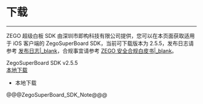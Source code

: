 # 下载

----

ZEGO 超级白板 SDK 由深圳市即构科技有限公司提供，您可以在本页面获取适用于 iOS 客户端的 ZegoSuperBoard SDK，当前可下载版本为 2.5.5，发布日志请参考 [发布日志\|_blank](!DownloadSDK/Release_Notes)，合规事宜请参考 [ZEGO 安全合规白皮书\|_blank](#16142)。

<div class="sdk-download-wrapper download-area">
  <div class="sdk-download-item-wrapper">
    <div class="download-title">ZegoSuperBoard SDK v2.5.5</div> 
    <div class="download-selector">
      <div class="download-select-wrapper" style="padding-right: 0;">
        <a class="download-target-btn" href="https://storage.zego.im/SuperBoardSDK/iOS/SDK/superboard-express-ios.zip" target="_blank">本地下载</a>
        <ul class="download-dropdown-list">
          <li data-href="https://storage.zego.im/SuperBoardSDK/iOS/SDK/superboard-express-ios.zip"
            class="dropdown-option">
           本地下载
          </li>
        </ul>
      </div>
    </div>
  </div>  
</div>


@@@ZegoSuperBoard_SDK_Note@@@
